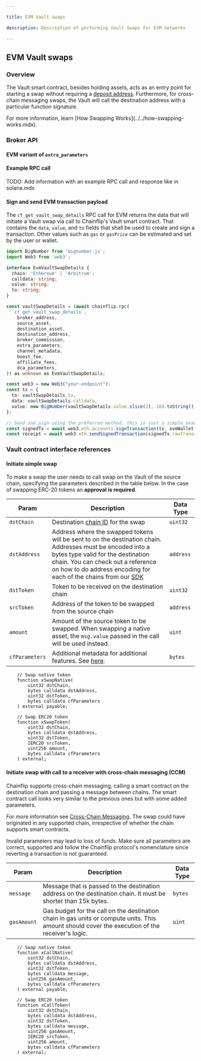 ```yaml
---

title: EVM Vault swaps

description: Description of performing Vault Swaps for EVM networks

---
```




## EVM Vault swaps

### Overview

The Vault smart contract, besides holding assets, acts as an entry point for starting a swap without requiring a [deposit address](../javascript-sdk/swap-assets/request-deposit-address/v2). Furthermore, for cross-chain messaging swaps, the Vault will call the destination address with a particular function signature.

<Callout type="info">
For more information, learn [How Swapping Works](../../how-swapping-works.mdx).
</Callout>

### Broker API
#### EVM variant of `extra_parameters`
#### Example RPC call
TODO: Add information with an example RPC call and response like in solana.mdx

#### Sign and send EVM transaction payload

The `cf_get_vault_swap_details` RPC call for EVM returns the data that will initiate a Vault swap via call to Chainflip's Vault smart contract. That contains the `data`, `value`, and `to` fields that shall be used to create and sign a transaction. Other values such as `gas` or `gasPrice` can be estimated and set by the user or wallet.

```typescript copy
import BigNumber from 'bignumber.js';
import Web3 from 'web3';

interface EvmVaultSwapDetails {
  chain: 'Ethereum' | 'Arbitrum';
  calldata: string;
  value: string;
  to: string;
}

const vaultSwapDetails = (await chainflip.rpc(
  `cf_get_vault_swap_details`,
    broker_address,
    source_asset,
    destination_asset,
    destination_address,
    broker_commission,
    extra_parameters,
    channel_metadata,
    boost_fee,
    affiliate_fees,
    dca_parameters,
)) as unknown as EvmVaultSwapDetails;

const web3 = new Web3("your-endpoint");
const tx = {
  to: vaultSwapDetails.to,
  data: vaultSwapDetails.calldata,
  value: new BigNumber(vaultSwapDetails.value.slice(2), 16).toString(),
};

// Send and sign using the preferred method, this is just a simple example
const signedTx = await web3.eth.accounts.signTransaction(tx, evmWallet.privateKey);
const receipt = await web3.eth.sendSignedTransaction(signedTx.rawTransaction as string);
```

### Vault contract interface references

#### Initiate simple swap

To make a swap the user needs to call swap on the Vault of the source chain, specifying the parameters described in the table below. In the case of swapping ERC-20 tokens an **approval is required**.

| Param         | Description                                                                                                     | Data Type  |
|---------------|-----------------------------------------------------------------------------------------------------------------|------------|
| `dstChain`    | Destination [chain ID](../vault-swaps.mdx#supported-chains) for the swap                                                                                  | `uint32`   |
| `dstAddress`  |  Address where the swapped tokens will be sent to on the destination chain. Addresses must be encoded into a bytes type valid for the destination chain. You can check out a reference on how to do address encoding for each of the chains from our [SDK](https://github.com/chainflip-io/chainflip-sdk-monorepo/blob/67d43db80d734a206dd2a0cc8334cb118c711906/packages/shared/src/vault/executeSwap.ts#L31) | `address`  |
| `dstToken`    | Token to be received on the destination chain                                                                   | `uint32`   |
| `srcToken`    | Address of the token to be swapped from the source chain                                                        | `address`  |
| `amount`      | Amount of the source token to be swapped. When swapping a native asset, the `msg.value` passed in the call will be used instead. | `uint`     |
| `cfParameters`| Additional metadata for additional features. See [here](./vault-swaps.mdx#cf_parameters).                                                      | `bytes`    |


```solidity
    // Swap native token
    function xSwapNative(
        uint32 dstChain,
        bytes calldata dstAddress,
        uint32 dstToken,
        bytes calldata cfParameters
    ) external payable;

    // Swap ERC20 token
    function xSwapToken(
        uint32 dstChain,
        bytes calldata dstAddress,
        uint32 dstToken,
        IERC20 srcToken,
        uint256 amount,
        bytes calldata cfParameters
    ) external;
```

#### Initiate swap with call to a receiver with cross-chain messaging (CCM)

Chainflip supports cross-chain messaging, calling a smart contract on the destination chain and passing a message between chains. The smart contract call looks very similar to the previous ones but with some added parameters.

For more information see [Cross-Chain Messaging](cross-chain-messaging/cross-chain-messaging.mdx). The swap could have originated in any supported chain, irrespective of whether the chain supports smart contracts.

<Callout type="warning">

Invalid parameters may lead to loss of funds. Make sure all parameters are correct, supported and follow the Chainflip protocol's nomenclature since reverting a transaction is not guaranteed.

</Callout>

| Param       | Description                                                                                                                   | Data Type  |
|-------------|-------------------------------------------------------------------------------------------------------------------------------|------------|
| `message`   | Message that is passed to the destination address on the destination chain. It must be shorter than 15k bytes.                | `bytes`    |
| `gasAmount` | Gas budget for the call on the destination chain in gas units or compute units. This amount should cover the execution of the receiver's logic. | `uint`     |


```solidity
    // Swap native token
    function xCallNative(
        uint32 dstChain,
        bytes calldata dstAddress,
        uint32 dstToken,
        bytes calldata message,
        uint256 gasAmount,
        bytes calldata cfParameters
    ) external payable;

    // Swap ERC20 token
    function xCallToken(
        uint32 dstChain,
        bytes calldata dstAddress,
        uint32 dstToken,
        bytes calldata message,
        uint256 gasAmount,
        IERC20 srcToken,
        uint256 amount,
        bytes calldata cfParameters
    ) external;
```